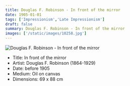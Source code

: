 ```yaml
---
title: Douglas F. Robinson - In front of the mirror
date: 1905-01-01
tags: ['Impressionism','Late Impressionism']
draft: false
summary: Douglas F. Robinson - In front of the mirror
images: ['/static/images/10258.jpg']
---
```


![Douglas F. Robinson - In front of the mirror](/static/images/10258.jpg)

* Title: In front of the mirror
* Artist: Douglas F. Robinson (1864-1929)
* Date: before 1905
* Medium: Oil on canvas
* Dimensions:  69 x 88 cm


